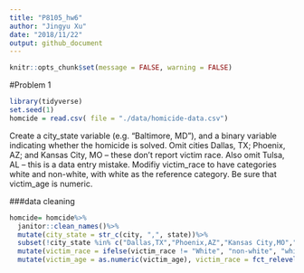 ```yaml
---
title: "P8105_hw6"
author: "Jingyu Xu"
date: "2018/11/22"
output: github_document
---
```


```r
knitr::opts_chunk$set(message = FALSE, warning = FALSE)
```

#Problem 1 
```r
library(tidyverse)
set.seed(1)
homcide = read.csv( file = "./data/homicide-data.csv")
```

Create a city_state variable (e.g. “Baltimore, MD”), and a binary variable indicating whether the homicide is solved. Omit cities Dallas, TX; Phoenix, AZ; and Kansas City, MO – these don’t report victim race. Also omit Tulsa, AL – this is a data entry mistake. Modifiy victim_race to have categories white and non-white, with white as the reference category. Be sure that victim_age is numeric.

###data cleaning
```r
homcide= homcide%>%
  janitor::clean_names()%>%
  mutate(city_state = str_c(city, ",", state))%>%
  subset(!city_state %in% c("Dallas,TX","Phoenix,AZ","Kansas City,MO","Tulsa,AL"))%>%
  mutate(victim_race = ifelse(victim_race != "White", "non-white", "white"))%>%
  mutate(victim_age = as.numeric(victim_age), victim_race = fct_relevel(victim_race, "white"))
```

